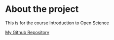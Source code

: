 # About the project

This is for the course Introduction to Open Science

[My Github Repository](https://github.com/gabriellemantell/IODS-project) 